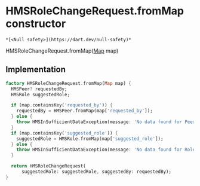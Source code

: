 # HMSRoleChangeRequest.fromMap constructor

    *[<Null safety>](https://dart.dev/null-safety)*

HMSRoleChangeRequest.fromMap([Map](https://api.flutter.dev/flutter/dart-core/Map-class.html) map)

## Implementation

```dart
factory HMSRoleChangeRequest.fromMap(Map map) {
  HMSPeer? requestedBy;
  HMSRole suggestedRole;

  if (map.containsKey('requested_by')) {
    requestedBy = HMSPeer.fromMap(map['requested_by']);
  } else {
    throw HMSInSufficientDataException(message: 'No data found for Peer');
  }
  if (map.containsKey('suggested_role')) {
    suggestedRole = HMSRole.fromMap(map['suggested_role']);
  } else {
    throw HMSInSufficientDataException(message: 'No data found for Role');
  }

  return HMSRoleChangeRequest(
      suggestedRole: suggestedRole, suggestedBy: requestedBy);
}
```

